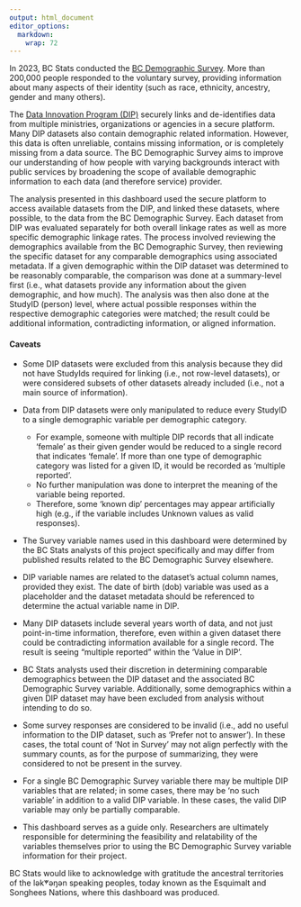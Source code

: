 ```yaml
---
output: html_document
editor_options: 
  markdown: 
    wrap: 72
---
```


In 2023, BC Stats conducted the <a href="https://antiracism.gov.bc.ca/"> BC Demographic Survey</a>. More than 200,000 people responded to the voluntary survey, providing information about many aspects of their identity  (such as race, ethnicity, ancestry, gender and many others). 

The <a href="https://www2.gov.bc.ca/gov/content/data/about-data-management/data-innovation-program/"> Data Innovation Program (DIP)</a> securely links and de-identifies data from multiple ministries, organizations or agencies in a secure platform. Many DIP datasets also contain demographic related information. However, this data is often unreliable, contains missing information, or is completely missing from a data source. The BC Demographic Survey aims to improve our understanding of how people with varying backgrounds interact with public services by broadening the scope of available demographic information to each data (and therefore service) provider.

The analysis presented in this dashboard used the secure platform to access available datasets from the DIP, and linked these datasets, where possible, to the data from the BC Demographic Survey. Each dataset from DIP was evaluated separately for both overall linkage rates as well as more specific demographic linkage rates. The process involved reviewing the demographics available from the BC Demographic Survey, then reviewing the specific dataset for any comparable demographics using associated metadata. If a given demographic within the DIP dataset was determined to be reasonably comparable, the comparison was done at a summary-level first (i.e., what datasets provide any information about the given demographic, and how much). The analysis was then also done at the StudyID (person) level, where actual possible responses within the respective demographic categories were matched; the result could be additional information, contradicting information, or aligned information.   


#### Caveats

- Some DIP datasets were excluded from this analysis because they did not have StudyIds required for linking (i.e., not row-level datasets), or were considered subsets of other datasets already included (i.e., not a main source of information).

- Data from DIP datasets were only manipulated to reduce every StudyID to a single demographic variable per demographic category.
	- For example, someone with multiple DIP records that all indicate 'female' as their given gender would be reduced to a single record that indicates 'female'. If more than one type of demographic category was listed for a given ID, it would be recorded as 'multiple reported'.
	- No further manipulation was done to interpret the meaning of the variable being reported.
	- Therefore, some 'known dip' percentages may appear artificially high (e.g., if the variable includes Unknown values as valid responses).
- The Survey variable names used in this dashboard were determined by the BC Stats analysts of this project specifically and may differ from published results related to the BC Demographic Survey elsewhere. 
- DIP variable names are related to the dataset's actual column names, provided they exist. The date of birth (dob) variable was used as a placeholder and the dataset metadata should be referenced to determine the actual variable name in DIP. 
- Many DIP datasets include several years worth of data, and not just point-in-time information, therefore, even within a given dataset there could be contradicting information available for a single record. The result is seeing "multiple reported" within the 'Value in DIP'. 
- BC Stats analysts used their discretion in determining comparable demographics between the DIP dataset and the associated BC Demographic Survey variable. Additionally, some demographics within a given DIP dataset may have been excluded from analysis without intending to do so.
- Some survey responses are considered to be invalid (i.e., add no useful information to the DIP dataset, such as 'Prefer not to answer'). In these cases, the total count of 'Not in Survey' may not align perfectly with the summary counts, as for the purpose of summarizing, they were considered to not be present in the survey. 
- For a single BC Demographic Survey variable there may be multiple DIP variables that are related; in some cases, there may be 'no such variable' in addition to a valid DIP variable. In these cases, the valid DIP variable may only be partially comparable.
- This dashboard serves as a guide only. Researchers are ultimately responsible for determining the feasibility and relatability of the variables themselves prior to using the BC Demographic Survey variable information for their project.


BC Stats would like to acknowledge with gratitude the ancestral territories of the lək̓ʷəŋən speaking peoples, today known as the Esquimalt and Songhees Nations, where this dashboard was produced.
